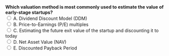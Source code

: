 ::: {.question-block}
<form onsubmit="event.preventDefault(); checkAnswer('module1_mcq_q43')" data-correct-answer="C"> 
  <strong style="display: block;">Which valuation method is most commonly used to estimate the value of early-stage startups?</strong> 
  <label><input type="radio" name="module1_mcq_q43" value="A"> A. Dividend Discount Model (DDM)</label><br>
  <label><input type="radio" name="module1_mcq_q43" value="B"> B. Price-to-Earnings (P/E) multiples</label><br>
  <label><input type="radio" name="module1_mcq_q43" value="C"> C. Estimating the future exit value of the startup and discounting it to today</label><br>
  <label><input type="radio" name="module1_mcq_q43" value="D"> D. Net Asset Value (NAV)</label><br>
  <label><input type="radio" name="module1_mcq_q43" value="E"> E. Discounted Payback Period</label><br>
</form> 

<div id="feedback-module1_mcq_q43" class="feedback" data-status="" style="display:none;"> 
✅ Correct: C. The most common approach for early-stage startups is to estimate their potential exit value (e.g., at IPO or acquisition) and discount it back to the present, since they often lack reliable cash flows or earnings. 
</div> 
:::
